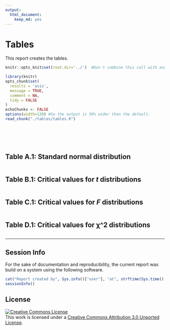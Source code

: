 ```yaml
---
output:
  html_document:
    keep_md: yes
---
```

Tables
=================================================
This report creates the tables.

<!--  Set the working directory to the repository's base directory; this assumes the report is nested inside of only one directory.-->
```r
knitr::opts_knit$set(root.dir='../')  #Don't combine this call with any other chunk -especially one that uses file paths.
```

<!-- Set the report-wide options, and point to the external code file. -->
```r
library(knitr)
opts_chunk$set(
  results = 'asis', 
  message = TRUE,
  comment = NA, 
  tidy = FALSE
)
echoChunks <- FALSE
options(width=120) #So the output is 50% wider than the default.
read_chunk("./tables/tables.R") 
```
<!-- Load the packages.  Suppress the output when loading packages. --> 
```r
```

<!-- Load any Global functions and variables declared in the R file.  Suppress the output. --> 
```r
```

<!-- Declare any global functions specific to a Rmd output.  Suppress the output. --> 
```r
```

<!-- Load the datasets.   -->
```r
```

<!-- Tweak the datasets.   -->
```r
```

## Table A.1: Standard normal distribution
```r
```

## Table B.1: Critical values for *t* distributions
```r
```

## Table C.1: Critical values for *F* distributions
```r
```

## Table D.1: Critical values for χ^2 distributions
```r
```


_____________________________

## Session Info

For the sake of documentation and reproducibility, the current report was build on a system using the following software.

```r
cat("Report created by", Sys.info()["user"], "at", strftime(Sys.time(), "%Y-%m-%d, %H:%M %z"))
sessionInfo()
```

## License

<a rel="license" href="http://creativecommons.org/licenses/by/3.0/"><img alt="Creative Commons License" style="border-width:0" src="http://i.creativecommons.org/l/by/3.0/88x31.png" /></a><br />This work is licensed under a <a rel="license" href="http://creativecommons.org/licenses/by/3.0/">Creative Commons Attribution 3.0 Unported License</a>.
